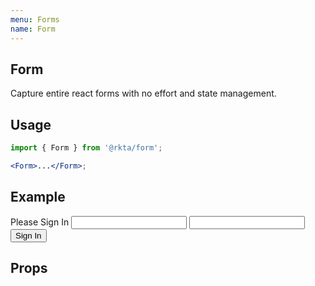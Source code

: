 ```yaml
---
menu: Forms
name: Form
---
```



## Form

Capture entire react forms with no effort and state management.

## Usage

```jsx
import { Form } from '@rkta/form';

<Form>...</Form>;
```

## Example

<Playground>
  <Card rize={1} css={{ maxWidth: '450px', margin: '24px auto' }}>
    <Form onFormSubmit={flow(Object.entries, console.log)} onFormChange={console.log}>
      <CardHeader>Please Sign In</CardHeader>
      <CardBody>
        <Input caption="Login" name="login" bgColor="paper2" />
        <Divider invisible />
        <Input caption="Password" name="pass" bgColor="paper2" type="password" />
      </CardBody>
      <CardFooter right>
        <Button bgColor="primary" type="submit">
          Sign In
        </Button>
      </CardFooter>
    </Form>
  </Card>
</Playground>

## Props

<Props of={Form} />
